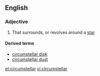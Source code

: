 ==English==

===Adjective===
{{en-adj}}

# That surrounds, or revolves around a [[star]]

====Derived terms====
*[[circumstellar disk]]
*[[circumstellar dust]]

[[et:circumstellar]]
[[vi:circumstellar]]